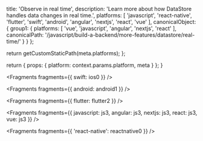 
  title: 'Observe in real time',
  description: 'Learn more about how DataStore handles data changes in real time.',
  platforms: [
    'javascript',
    'react-native',
    'flutter',
    'swift',
    'android',
    'angular',
    'nextjs',
    'react',
    'vue'
  ],
  canonicalObject: {
    group1: {
      platforms: [
        'vue',
        'javascript',
        'angular',
        'nextjs',
        'react'
      ],
      canonicalPath: '/javascript/build-a-backend/more-features/datastore/real-time/'
    }
  }
};

  return getCustomStaticPath(meta.platforms);
};

  return {
    props: {
      platform: context.params.platform,
      meta
    }
  };
}


<Fragments fragments={{ swift: ios0 }} />


<Fragments fragments={{ android: android1 }} />


<Fragments fragments={{ flutter: flutter2 }} />


<Fragments
  fragments={{
    javascript: js3,
    angular: js3,
    nextjs: js3,
    react: js3,
    vue: js3
  }}
/>


<Fragments fragments={{ 'react-native': reactnative0 }} />
